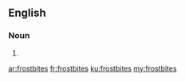 ==English==

===Noun===
{{head|en|plural}}

# {{plural of|frostbite|lang=en}}

[[ar:frostbites]]
[[fr:frostbites]]
[[ku:frostbites]]
[[my:frostbites]]